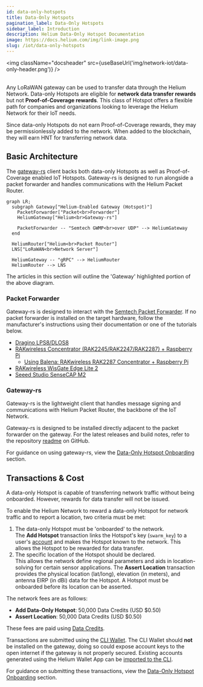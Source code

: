 ```yaml
---
id: data-only-hotspots
title: Data-Only Hotspots
pagination_label: Data-Only Hotspots
sidebar_label: Introduction
description: Helium Data-Only Hotspot Documentation
image: https://docs.helium.com/img/link-image.png
slug: /iot/data-only-hotspots
---
```



<img className="docsheader" src={useBaseUrl('img/network-iot/data-only-header.png')} />
<br />
<br />

Any LoRaWAN gateway can be used to transfer data through the Helium Network. Data-only Hotspots are
eligible for **network data transfer rewards** but not **Proof-of-Coverage rewards**. This class of
Hotspot offers a flexible path for companies and organizations looking to leverage the Helium
Network for their IoT needs.

Since data-only Hotspots do not earn Proof-of-Coverage rewards, they may be permissionlessly added
to the network. When added to the blockchain, they will earn HNT for transferring network data.

## Basic Architecture

The [gateway-rs](https://github.com/helium/gateway-rs) client backs both data-only Hotspots as well
as Proof-of-Coverage enabled IoT Hotspots. Gateway-rs is designed to run alongside a packet
forwarder and handles communications with the Helium Packet Router.

```mermaid
graph LR;
  subgraph Gateway["Helium-Enabled Gateway (Hotspot)"]
    PacketForwarder["Packet<br>Forwarder"]
    HeliumGateway["Helium<br>Gateway-rs"]

    PacketForwarder -- "Semtech GWMP<br>over UDP" --> HeliumGateway
  end

  HeliumRouter["Helium<br>Packet Router"]
  LNS["LoRaWAN<br>Network Server"]

  HeliumGateway -- "gRPC" --> HeliumRouter
  HeliumRouter --> LNS
```

The articles in this section will outline the 'Gateway' highlighted portion of the above diagram.

### Packet Forwarder

Gateway-rs is designed to interact with the
[Semtech Packet Forwarder](https://github.com/helium/packet_forwarder). If no packet forwarder is
installed on the target hardware, follow the manufacturer's instructions using their documentation
or one of the tutorials below.

- [Dragino LPS8/DLOS8](/iot/data-only/dragino-data-only-hotspot)
- [RAKwireless Concentrator (RAK2245/RAK2247/RAK2287) + Raspberry Pi](/iot/data-only/rak-concentrators)
  - [Using Balena: RAKwireless RAK2287 Concentrator + Raspberry Pi](/iot/data-only/balena-data-only-hotspot)
- [RAKwireless WisGate Edge Lite 2](https://github.com/HoBoWAN/Helium-Data-Only-Hotspot/blob/main/README.md)
- [Seeed Studio SenseCAP M2](https://wiki.seeedstudio.com/Network/SenseCAP_Network/SenseCAP_M2_Data_Only-Helium_gateway/SenseCAP_M2_Data_Only_Quick_Start/)

### Gateway-rs

Gateway-rs is the lightweight client that handles message signing and communications with Helium
Packet Router, the backbone of the IoT Network.

Gateway-rs is designed to be installed directly adjacent to the packet forwarder on the gateway. For
the latest releases and build notes, refer to the repository
[readme](https://github.com/helium/gateway-rs/blob/main/README.md) on GitHub.

For guidance on using gateway-rs, view the
[Data-Only Hotspot Onboarding](/iot/data-only-hotspots-onboarding) section.

## Transactions & Cost

A data-only Hotspot is capable of transferring network traffic without being onboarded. However,
rewards for data transfer will not be issued.

To enable the Helium Network to reward a data-only Hotspot for network traffic and to report a
location, two criteria must be met:

1. The data-only Hotspot must be 'onboarded' to the network.  
   The **Add Hotspot** transaction links the Hotspot's key (`swarm_key`) to a user's
   [account](/wallets) and makes the Hotspot known to the network. This allows the Hotspot to be
   rewarded for data transfer.
1. The specific location of the Hotspot should be declared.  
   This allows the network define regional parameters and aids in location-solving for certain
   sensor applications. The **Assert Location** transaction provides the physical location
   (lat/long), elevation (in meters), and antenna EIRP (in dBi) data for the Hotspot. A Hotspot must
   be onboarded before its location can be asserted.

The network fees are as follows:

- **Add Data-Only Hotspot**: 50,000 Data Credits (USD \$0.50)
- **Assert Location**: 50,000 Data Credits (USD \$0.50)

These fees are paid using [Data Credits](/tokens/data-credit).

Transactions are submitted using the [CLI Wallet](/wallets/cli-wallet). The CLI Wallet should
**not** be installed on the gateway, doing so could expose account keys to the open internet if the
gateway is not properly secured. Existing accounts generated using the Helium Wallet App can be
[imported to the CLI](/wallets/cli-wallet#import-seed-phrase-account-into-cli).

For guidance on submitting these transactions, view the
[Data-Only Hotspot Onboarding](/iot/data-only-hotspots-onboarding) section.
